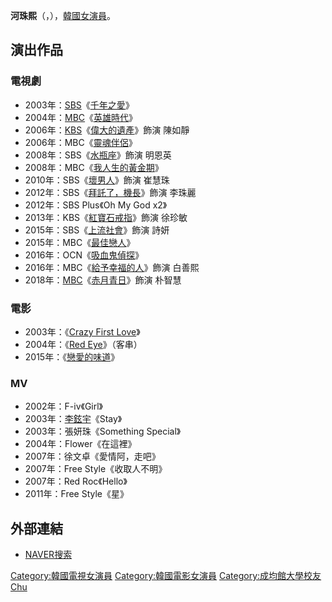 {{藝人
|姓名 = 河珠熙
|類型 = 女演員
|圖片 =Ha Joo-Hee.jpg
|圖片尺寸 = 
|圖片簡介 = 
|本名 = 柇洙悕
|外文名 = 하주희
|外文 = ko
|羅馬拼音 = Park Doo Shik
|英文名 =
|暱稱 =
|其他藝名 = 
|國籍 = {{KOR}}
|出生日期 = {{birth_date_and_age|1982|9|18}}
|出生地點 = {{KOR}}
|宗教信仰 = 
|語言 = [[韓語|韓語]]、[[英語|英語]]
|職業 = [[演員|演員]]
|教育程度 = [[成均館大學|成均館大學]]表演藝術學[[學士|學士]]
|出道作品 = 
|出道日期 = 1998年
|代表作品 = 
|活躍年代 =
|唱片公司 = 
|經紀公司 = [[Pan_Entertainment|Pan Entertainment]]
|相關團體 = 
|網站 = 
}}

'''河珠熙'''（{{lang-ko|하주희}}，{{bd|1982年|9月18日}}），[[韓國|韓國]][[女演員|女演員]]。

== 演出作品 ==
=== 電視劇 ===
*2003年：[[SBS_(韓國)|SBS]]《[[千年之愛|千年之愛]]》
*2004年：[[文化廣播_(韓國)|MBC]]《[[英雄時代|英雄時代]]》
*2006年：[[韓國放送公社|KBS]]《[[偉大的遺產|偉大的遺產]]》飾演 陳如靜
*2006年：MBC《[[靈魂伴侶_(韓國電視劇)|靈魂伴侶]]》
*2008年：SBS《[[水瓶座_(電視劇)|水瓶座]]》飾演 明恩英
*2008年：MBC《[[我人生的黃金期|我人生的黃金期]]》
*2010年：SBS《[[壞男人|壞男人]]》飾演 崔慧珠
*2012年：SBS《[[拜託了，機長|拜託了，機長]]》飾演 李珠麗
*2012年：SBS Plus《Oh My God x2》
*2013年：KBS《[[紅寶石戒指_(電視劇)|紅寶石戒指]]》飾演 徐珍敏
*2015年：SBS《[[上流社會|上流社會]]》飾演 詩妍
*2015年：MBC《[[最佳戀人|最佳戀人]]》
*2016年：OCN《[[吸血鬼偵探|吸血鬼偵探]]》
*2016年：MBC《[[給予幸福的人|給予幸福的人]]》飾演 白善熙 
*2018年：[[MBC|MBC]]《[[赤月青日|赤月青日]]》飾演 朴智慧

=== 電影 ===
*2003年：《[[Crazy_First_Love|Crazy First Love]]》
*2004年：《[[Red_Eye|Red Eye]]》（客串）
*2015年：《[[戀愛的味道|戀愛的味道]]》

=== MV ===
*2002年：F-iv《Girl》
*2003年：[[李鉉宇|李鉉宇]]《Stay》
*2003年：張妍珠《Something Special》
*2004年：Flower《在這裡》
*2007年：徐文卓《愛情阿，走吧》
*2007年：Free Style《收取人不明》
*2007年：Red Roc《Hello》
*2011年：Free Style《星》

== 外部連結 ==
*[http://search.naver.com/search.naver?sm=tab_hty.top&where=nexearch&ie=utf8&query=%ED%95%98%EC%A3%BC%ED%9D%AC&x=28&y=19 NAVER搜索] {{Wayback|url=http://search.naver.com/search.naver?sm=tab_hty.top&where=nexearch&ie=utf8&query=%ED%95%98%EC%A3%BC%ED%9D%AC&x=28&y=19 |date=20200418100951 }}{{ko}}

{{DEFAULTSORT:Ha Joo Hee}}
{{Pan Entertainment}}
[[Category:韓國電視女演員|Category:韓國電視女演員]]
[[Category:韓國電影女演員|Category:韓國電影女演員]]
[[Category:成均館大學校友|Category:成均館大學校友]]
[[Category:河姓|Chu]]
